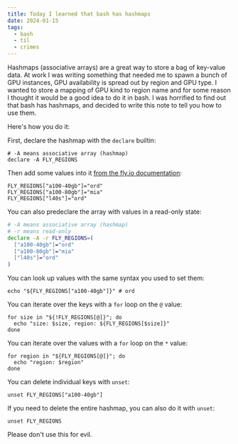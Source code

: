 ```yaml
---
title: Today I learned that bash has hashmaps
date: 2024-01-15
tags:
  - bash
  - til
  - crimes
---
```


Hashmaps (associative arrays) are a great way to store a bag of key-value data. At work I was writing something that needed me to spawn a bunch of GPU instances, GPU availability is spread out by region and GPU type. I wanted to store a mapping of GPU kind to region name and for some reason I thought it would be a good idea to do it in bash. I was horrified to find out that bash has hashmaps, and decided to write this note to tell you how to use them.

Here's how you do it:

First, declare the hashmap with the `declare` builtin:

```shell
# -A means associative array (hashmap)
declare -A FLY_REGIONS
```

Then add some values into it [from the fly.io documentation](https://fly.io/docs/gpus/gpu-quickstart/):

```shell
FLY_REGIONS["a100-40gb"]="ord"
FLY_REGIONS["a100-80gb"]="mia"
FLY_REGIONS["l40s"]="ord"
```

You can also predeclare the array with values in a read-only state:

```sh
# -A means associative array (hashmap)
# -r means read-only
declare -A -r FLY_REGIONS=(
  ["a100-40gb"]="ord"
  ["a100-80gb"]="mia"
  ["l40s"]="ord"
)
```

You can look up values with the same syntax you used to set them:

```shell
echo "${FLY_REGIONS["a100-40gb"]}" # ord
```

You can iterate over the keys with a `for` loop on the `@` value:

```shell
for size in "${!FLY_REGIONS[@]}"; do
  echo "size: $size, region: ${FLY_REGIONS[$size]}"
done
```

You can iterate over the values with a `for` loop on the `*` value:

```shell
for region in "${FLY_REGIONS[@]}"; do
  echo "region: $region"
done
```

You can delete individual keys with `unset`:

```shell
unset FLY_REGIONS["a100-40gb"]
```

If you need to delete the entire hashmap, you can also do it with `unset`:

```shell
unset FLY_REGIONS
```

Please don't use this for evil.
